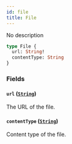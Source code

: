 ```yaml
---
id: file
title: File
---
```


No description

```graphql
type File {
  url: String!
  contentType: String
}
```

### Fields

#### `url` ([`String`](../../../developer/api-reference/scalars/string))

The URL of the file.

#### `contentType` ([`String`](../../../developer/api-reference/scalars/string))

Content type of the file.
